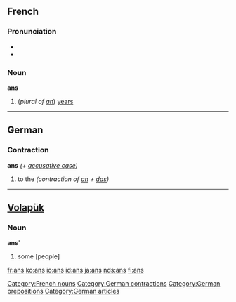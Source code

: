 ==French==

===Pronunciation===
*{{IPA|/ɑ̃/}}
*{{SAMPA|/A~/}}

===Noun===
'''ans''' {{mpl}} 

# (''plural of [[an#French|an]]'') [[years]]

[[Category:French nouns]]

----

==German==

===Contraction===
'''ans''' ''(+ [[accusative case]])''

# to the ''(contraction of [[an#German|an]] + [[das#German|das]])''

[[Category:German contractions]]
[[Category:German prepositions]]
[[Category:German articles]]

----

== [[Volapük]] == 
=== Noun ===
'''ans''''

# some [people]

[[fr:ans]]
[[ko:ans]]
[[io:ans]]
[[id:ans]]
[[ja:ans]]
[[nds:ans]]
[[fi:ans]]